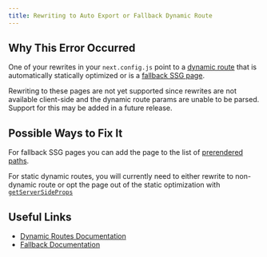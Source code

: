```yaml
---
title: Rewriting to Auto Export or Fallback Dynamic Route
---
```


## Why This Error Occurred

One of your rewrites in your `next.config.js` point to a [dynamic route](/docs/pages/building-your-application/routing/dynamic-routes) that is automatically statically optimized or is a [fallback SSG page](/docs/pages/api-reference/functions/get-static-paths#getstaticpaths-return-values).

Rewriting to these pages are not yet supported since rewrites are not available client-side and the dynamic route params are unable to be parsed. Support for this may be added in a future release.

## Possible Ways to Fix It

For fallback SSG pages you can add the page to the list of [prerendered paths](/docs/pages/api-reference/functions/get-static-paths#paths).

For static dynamic routes, you will currently need to either rewrite to non-dynamic route or opt the page out of the static optimization with [`getServerSideProps`](/docs/pages/building-your-application/data-fetching/get-server-side-props)

## Useful Links

- [Dynamic Routes Documentation](/docs/pages/building-your-application/routing/dynamic-routes)
- [Fallback Documentation](/docs/pages/api-reference/functions/get-static-paths#getstaticpaths-return-values)
